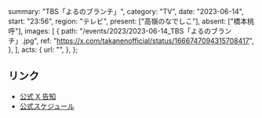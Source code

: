   summary: "TBS「よるのブランチ」",
  category: "TV",
  date: "2023-06-14",
  start: "23:56",
  region: "テレビ",
  present: ["高嶺のなでしこ"],
  absent: ["橋本桃呼"],
  images: [
    {
      path: "/events/2023/2023-06-14_TBS「よるのブランチ」.jpg",
      ref: "https://x.com/takanenofficial/status/1666747094315708417",
    },
  ],
  acts: {
    url: "",
  },
};

## リンク

- [公式 X 告知](https://x.com/takanenofficial/status/1666747094315708417)
- [公式スケジュール](https://takanenonadeshiko.jp/?p=1052)
